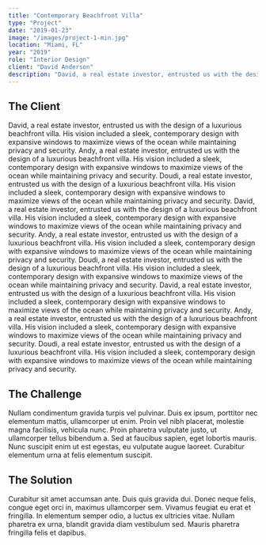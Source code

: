 ```yaml
---
title: "Contemporary Beachfront Villa"
type: "Project"
date: "2019-01-23"
image: "/images/project-1-min.jpg"
location: "Miami, FL"
year: "2019"
role: "Interior Design"
client: "David Anderson"
description: "David, a real estate investor, entrusted us with the design of a luxurious beachfront villa. His vision included a sleek, contemporary."
---
```


## The Client

David, a real estate investor, entrusted us with the design of a luxurious beachfront villa. His vision included a sleek, contemporary design with expansive windows to maximize views of the ocean while maintaining privacy and security.
Andy, a real estate investor, entrusted us with the design of a luxurious beachfront villa. His vision included a sleek, contemporary design with expansive windows to maximize views of the ocean while maintaining privacy and security.
Doudi, a real estate investor, entrusted us with the design of a luxurious beachfront villa. His vision included a sleek, contemporary design with expansive windows to maximize views of the ocean while maintaining privacy and security.
David, a real estate investor, entrusted us with the design of a luxurious beachfront villa. His vision included a sleek, contemporary design with expansive windows to maximize views of the ocean while maintaining privacy and security.
Andy, a real estate investor, entrusted us with the design of a luxurious beachfront villa. His vision included a sleek, contemporary design with expansive windows to maximize views of the ocean while maintaining privacy and security.
Doudi, a real estate investor, entrusted us with the design of a luxurious beachfront villa. His vision included a sleek, contemporary design with expansive windows to maximize views of the ocean while maintaining privacy and security.
David, a real estate investor, entrusted us with the design of a luxurious beachfront villa. His vision included a sleek, contemporary design with expansive windows to maximize views of the ocean while maintaining privacy and security.
Andy, a real estate investor, entrusted us with the design of a luxurious beachfront villa. His vision included a sleek, contemporary design with expansive windows to maximize views of the ocean while maintaining privacy and security.
Doudi, a real estate investor, entrusted us with the design of a luxurious beachfront villa. His vision included a sleek, contemporary design with expansive windows to maximize views of the ocean while maintaining privacy and security.

## The Challenge

Nullam condimentum gravida turpis vel pulvinar. Duis ex ipsum, porttitor nec elementum mattis, ullamcorper ut enim. Proin vel nibh placerat, molestie magna facilisis, vehicula nunc. Proin pharetra vulputate justo, ut ullamcorper tellus bibendum a. Sed at faucibus sapien, eget lobortis mauris. Nunc suscipit enim ut est egestas, eu vulputate augue laoreet. Curabitur elementum urna at felis elementum suscipit.

## The Solution

Curabitur sit amet accumsan ante. Duis quis gravida dui. Donec neque felis, congue eget orci in, maximus ullamcorper sem. Vivamus feugiat eu erat et fringilla. In elementum semper odio, a luctus ex ultricies vitae. Nullam pharetra ex urna, blandit gravida diam vestibulum sed. Mauris pharetra fringilla felis et dapibus.
